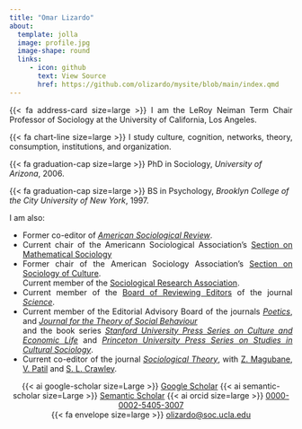 ```yaml
---
title: "Omar Lizardo"
about:
  template: jolla
  image: profile.jpg
  image-shape: round
  links:
     - icon: github
       text: View Source
       href: https://github.com/olizardo/mysite/blob/main/index.qmd
---
```


<p align="justify"> 
{{< fa address-card size=large >}} I am the LeRoy Neiman Term Chair Professor of Sociology at the University of California, Los Angeles. 
</p>

<p align="justify"> 
{{< fa chart-line size=large >}} I study culture, cognition, networks, theory, consumption, institutions, and organization.
</p>

<p align="left"> 
{{< fa graduation-cap size=large >}} PhD in Sociology, *University of Arizona*, 2006.
</p>

<p align="left"> 
{{< fa graduation-cap size=large >}} BS in Psychology, *Brooklyn College of the City University of New York*, 1997.
</p>

<p align="justify"> 
I am also:
</p>

<ul align="justify">
  <li>Former co-editor of [*American Sociological Review*](https://journals.sagepub.com/home/asr).</li>
  <li> Current chair of the Americann Sociological Association's [Section on Mathematical Sociology](https://mathematicalsociology.wordpress.com/)
  <li>Former chair of the American Sociology Association's [Section on Sociology of Culture](https://asaculturesection.org/). </li
  <li>Current member of the [Sociological Research Association](https://www.sociological-research-assoc.org/).</li>
  <li>Current member of the [Board of Reviewing Editors](https://www.science.org/content/page/editors-and-advisory-boards#board-of-reviewing-editors) of the journal [*Science*](https://www.science.org/journal/science).</li>
  <li>Current member of the Editorial Advisory Board of the journals [*Poetics*](https://www.sciencedirect.com/journal/poetics), and [*Journal for the Theory of Social Behaviour*](https://onlinelibrary.wiley.com/journal/14685914)</li> and the book series [*Stanford University Press Series on Culture and Economic Life*](https://www.sup.org/books/series/?series=CULTURE%20AND%20ECONOMIC%20LIFE) and [*Princeton University Press Series on Studies in Cultural Sociology*](https://press.princeton.edu/series/princeton-studies-in-cultural-sociology).</li>
  <li>Current co-editor of the journal [*Sociological Theory*](https://journals.sagepub.com/home/stx), with [Z. Magubane](https://www.bc.edu/bc-web/schools/mcas/departments/sociology/people/faculty-directory/zine-magubane.html), [V. Patil](https://www.linkedin.com/in/vrushali01) and [S. L. Crawley](http://sociology.usf.edu/faculty/scrawley/).</li>
</ul>

<center>
{{< ai google-scholar size=Large >}} [Google Scholar](https://scholar.google.com/citations?user=Lt5nMNkAAAAJ&hl=en) {{< ai semantic-scholar size=Large >}} [Semantic Scholar](https://www.semanticscholar.org/author/Omar-Lizardo/2632398) {{< ai orcid size=large >}} [0000-0002-5405-3007](https://orcid.org/0000-0002-5405-3007)<br>
{{< fa envelope size=large >}} [olizardo@soc.ucla.edu](mailto:olizardo@soc.ucla.edu)
</center >